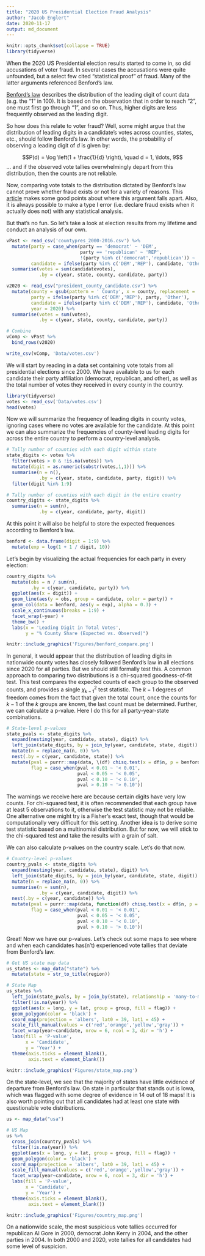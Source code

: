 ```yaml
---
title: "2020 US Presidential Election Fraud Analysis"
author: "Jacob Englert"
date: 2020-11-17
output: md_document
---
```


```r
knitr::opts_chunk$set(collapse = TRUE)
library(tidyverse)
```

When the 2020 US Presidential election results started to come in, so did accusations of voter fraud. In several cases the accusations were quite unfounded, but a select few cited "statistical proof" of fraud. Many of the latter arguments referenced Benford's law.

[Benford's law](https://en.wikipedia.org/wiki/Benford's_law) describes the distribution of the leading digit of count data (e.g. the "1" in 100). It is based on the observation that in order to reach "2", one must first go through "1", and so on. Thus, higher digits are less frequently observed as the leading digit. 

So how does this relate to voter fraud? Well, some might argue that the distribution of leading digits in a candidate's votes across counties, states, etc., should follow Benford's law. In other words, the probability of observing a leading digit of $d$ is given by:

$$P(d) = \log \left(1 + \frac{1}{d} \right), \quad d = 1, \ldots, 9$$
... and if the observed vote tallies overwhelmingly depart from this distribution, then the counts are not reliable.

Now, comparing vote totals to the distribution dictated by Benford's law cannot prove whether fraud exists or not for a variety of reasons. This [article](https://www.reuters.com/article/uk-factcheck-benford-idUSKBN27Q3AI) makes some good points about where this argument falls apart. Also, it is always possible to make a type I error (i.e. declare fraud exists when it actually does not) with any statistical analysis.

But that's no fun. So let's take a look at election results from my lifetime and conduct an analysis of our own.

```r
vPast <- read_csv('countypres_2000-2016.csv') %>%
  mutate(party = case_when(party == 'democrat' ~ 'DEM',
                           party == 'republican' ~ 'REP',
                           !(party %in% c('democrat','republican')) ~ 'Other'),
         candidate = ifelse(party %in% c('DEM','REP'), candidate, 'Other')) %>%
  summarise(votes = sum(candidatevotes),
            .by = c(year, state, county, candidate, party))

v2020 <- read_csv("president_county_candidate.csv") %>%
  mutate(county = gsub(pattern = ' County', x = county, replacement = '', fixed = TRUE),
         party = ifelse(party %in% c('DEM','REP'), party, 'Other'),
         candidate = ifelse(party %in% c('DEM','REP'), candidate, 'Other'),
         year = 2020) %>%
  summarise(votes = sum(votes),
            .by = c(year, state, county, candidate, party))

# Combine
vComp <- vPast %>%
  bind_rows(v2020)

write_csv(vComp, 'Data/votes.csv')
```

We will start by reading in a data set containing vote totals from all presidential elections since 2000. We have available to us for each candidate their party affiliation (democrat, republican, and other), as well as the total number of votes they received in every county in the country.
```r
library(tidyverse)
votes <- read_csv('Data/votes.csv')
head(votes)
```

Now we will summarize the frequency of leading digits in county votes, ignoring cases where no votes are available for the candidate. At this point we can also summarize the frequencies of county-level leading digits for across the entire country to perform a country-level analysis.

```r
# Tally number of counties with each digit within state
state_digits <- votes %>%
  filter(votes > 0 & !is.na(votes)) %>%
  mutate(digit = as.numeric(substr(votes,1,1))) %>%
  summarise(n = n(), 
            .by = c(year, state, candidate, party, digit)) %>%
  filter(digit %in% 1:9)

# Tally number of counties with each digit in the entire country
country_digits <- state_digits %>%
  summarise(n = sum(n),
            .by = c(year, candidate, party, digit))
```

At this point it will also be helpful to store the expected frequences according to Benford's law.

```r
benford <- data.frame(digit = 1:9) %>%
  mutate(exp = log(1 + 1 / digit, 10))
```

Let's begin by visualizing the actual frequencies for each party in every election:

```r
country_digits %>%
  mutate(obs = n / sum(n),
         .by = c(year, candidate, party)) %>%
  ggplot(aes(x = digit)) +
  geom_line(aes(y = obs, group = candidate, color = party)) +
  geom_col(data = benford, aes(y = exp), alpha = 0.3) +
  scale_x_continuous(breaks = 1:9) +
  facet_wrap(~year) +
  theme_bw() +
  labs(x = 'Leading Digit in Total Votes',
       y = "% County Share (Expected vs. Observed)")
```
```r
knitr::include_graphics('Figures/benford_compare.png')
```


In general, it would appear that the distribution of leading digits in nationwide county votes has closely followed Benford's law in all elections since 2020 for all parties. But we should still formally test this. A common approach to comparing two distributions is a chi-squared goodness-of-fit test. This test compares the expected counts of each group to the observed counts, and provides a single $\chi^2_{k-1}$ test statistic. The $k-1$ degrees of freedom comes from the fact that given the total count, once the counts for $k-1$ of the $k$ groups are known, the last count must be determined. Further, we can calculate a p-value. Here I do this for all party-year-state combinations.

```r
# State-level p-values
state_pvals <- state_digits %>%
  expand(nesting(year, candidate, state), digit) %>%
  left_join(state_digits, by = join_by(year, candidate, state, digit)) %>%
  mutate(n = replace_na(n, 0)) %>%
  nest(.by = c(year, candidate, state)) %>%
  mutate(pval = purrr::map(data, \(df) chisq.test(x = df$n, p = benford$exp)$p.value),
         flag = case_when(pval < 0.01 ~ '< 0.01',
                          pval < 0.05 ~ '< 0.05',
                          pval < 0.10 ~ '< 0.10',
                          pval > 0.10 ~ '> 0.10'))
```

The warnings we receive here are because certain digits have very low counts. For chi-squared test, it is often recommended that each group have at least 5 observations to it, otherwise the test statistic may not be reliable. One alternative one might try is a Fisher's exact test, though that would be computationally very difficult for this setting. Another idea is to derive some test statistic based on a multinomial distribution. But for now, we will stick to the chi-squared test and take the results with a grain of salt.

We can also calculate p-values on the country scale. Let's do that now.

```r
# Country-level p-values
country_pvals <- state_digits %>%
  expand(nesting(year, candidate, state), digit) %>%
  left_join(state_digits, by = join_by(year, candidate, state, digit)) %>%
  mutate(n = replace_na(n, 0)) %>%
  summarise(n = sum(n),
            .by = c(year, candidate, digit)) %>%
  nest(.by = c(year, candidate)) %>%
  mutate(pval = purrr::map(data, function(df) chisq.test(x = df$n, p = benford$exp)$p.value),
         flag = case_when(pval < 0.01 ~ '< 0.01',
                          pval < 0.05 ~ '< 0.05',
                          pval < 0.10 ~ '< 0.10',
                          pval > 0.10 ~ '> 0.10'))
```

Great! Now we have our p-values. Let's check out some maps to see where and when each candidates has(n't) experienced vote tallies that deviate from Benford's law. 

```r
# Get US state map data
us_states <- map_data("state") %>%
  mutate(state = str_to_title(region))

# State Map
us_states %>%
  left_join(state_pvals, by = join_by(state), relationship = 'many-to-many') %>%
  filter(!is.na(year)) %>%
  ggplot(aes(x = long, y = lat, group = group, fill = flag)) +
  geom_polygon(color = 'black') +
  coord_map(projection = 'albers', lat0 = 39, lat1 = 45) +
  scale_fill_manual(values = c('red','orange','yellow','gray')) +
  facet_wrap(year~candidate, nrow = 6, ncol = 3, dir = 'h') +
  labs(fill = 'P-value',
       x = 'Candidate',
       y = 'Year') +
  theme(axis.ticks = element_blank(),
        axis.text = element_blank())
```
```r
knitr::include_graphics('Figures/state_map.png')
```

On the state-level, we see that the majority of states have little evidence of departure from Benford's law. On state in particular that stands out is Iowa, which was flagged with some degree of evidence in 14 out of 18 maps! It is also worth pointing out that all candidates had at least one state with questionable vote distributions.

```r
us <- map_data("usa")

# US Map
us %>%
  cross_join(country_pvals) %>%
  filter(!is.na(year)) %>%
  ggplot(aes(x = long, y = lat, group = group, fill = flag)) +
  geom_polygon(color = 'black') +
  coord_map(projection = 'albers', lat0 = 39, lat1 = 45) +
  scale_fill_manual(values = c('red','orange','yellow','gray')) +
  facet_wrap(year~candidate, nrow = 6, ncol = 3, dir = 'h') +
  labs(fill = 'P-value',
       x = 'Candidate',
       y = 'Year') +
  theme(axis.ticks = element_blank(),
        axis.text = element_blank())
```

```r
knitr::include_graphics('Figures/country_map.png')
```

On a nationwide scale, the most suspicious vote tallies occurred for republican Al Gore in 2000, democrat John Kerry in 2004, and the other parties in 2004. In both 2000 and 2020, vote tallies for all candidates had some level of suspicion.
